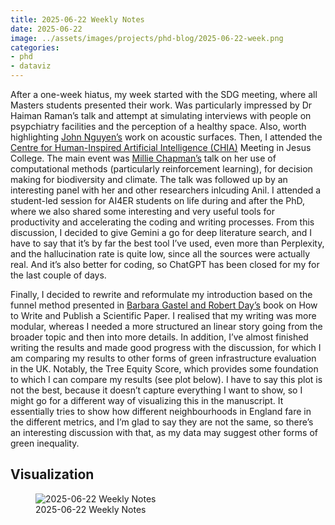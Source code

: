 ```yaml
---
title: 2025-06-22 Weekly Notes
date: 2025-06-22
image: ../assets/images/projects/phd-blog/2025-06-22-week.png
categories:
- phd
- dataviz
---
```


After a one-week hiatus, my week started with the SDG meeting, where all Masters students presented their work. Was particularly impressed by Dr Haiman Raman's talk and attempt at simulating interviews with people on psypchiatry facilities and the perception of a healthy space. Also, worth highlighting [John Nguyen's](https://john-nguyen.com/cv/) work on acoustic surfaces.
Then, I attended the [Centre for Human-Inspired Artificial Intelligence (CHIA)](https://www.chia.cam.ac.uk/) Meeting in Jesus College. The main event was [Millie Chapman's](https://milliechapman.info/) talk on her use of computational methods (particularly reinforcement learning), for decision making for biodiversity and climate. The talk was followed up by an interesting panel with her and other researchers inlcuding Anil.
I attended a student-led session for AI4ER students on life during and after the PhD, where we also shared some interesting and very useful tools for productivity and accelerating the coding and writing processes. From this discussion, I decided to give Gemini a go for deep literature search, and I have to say that it's by far the best tool I've used, even more than Perplexity, and the hallucination rate is quite low, since all the sources were actually real. And it's also better for coding, so ChatGPT has been closed for my for the last couple of days.

Finally, I decided to rewrite and reformulate my introduction based on the funnel method presented in [Barbara Gastel and Robert Day's](https://comegic.org.mx/wp-content/uploads/2023/06/Como-escribir-articulo-cientifico.pdf) book on How to Write and Publish a Scientific Paper. I realised that my writing was more modular, whereas I needed a more structured an linear story going from the broader topic and then into more details. In addition, I've almost finished writing the results and made good progress with the discussion, for which I am comparing my results to other forms of green infrastructure evaluation in the UK. Notably, the Tree Equity Score, which provides some foundation to which I can compare my results (see plot below). I have to say this plot is not the best, because it doesn't capture everything I want to show, so I might go for a different way of visualizing this in the manuscript. It essentially tries to show how different neighbourhoods in England fare in the different metrics, and I'm glad to say they are not the same, so there's an interesting discussion with that, as my data may suggest other forms of green inequality.


## Visualization

![2025-06-22 Weekly Notes](../assets/images/projects/phd-blog/2025-06-22-week.png)
